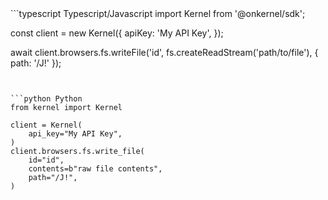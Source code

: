 <CodeGroup>
```typescript Typescript/Javascript
import Kernel from '@onkernel/sdk';

const client = new Kernel({
  apiKey: 'My API Key',
});

await client.browsers.fs.writeFile('id', fs.createReadStream('path/to/file'), { path: '/J!' });
```


```python Python
from kernel import Kernel

client = Kernel(
    api_key="My API Key",
)
client.browsers.fs.write_file(
    id="id",
    contents=b"raw file contents",
    path="/J!",
)
```
</CodeGroup>
